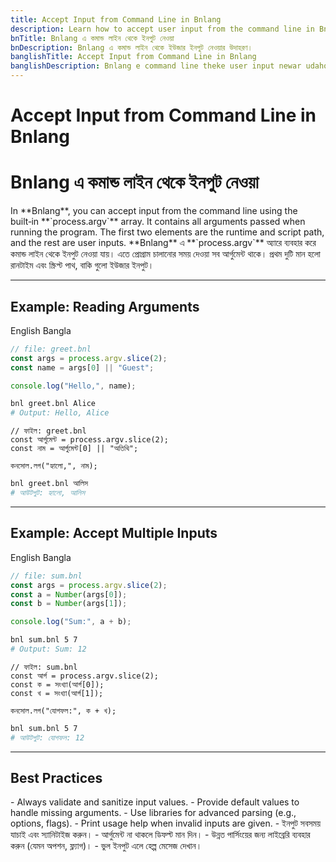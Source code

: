```yaml
---
title: Accept Input from Command Line in Bnlang
description: Learn how to accept user input from the command line in Bnlang with examples in English, Bangla, and Banglish.
bnTitle: Bnlang এ কমান্ড লাইন থেকে ইনপুট নেওয়া
bnDescription: Bnlang এ কমান্ড লাইন থেকে ইউজার ইনপুট নেওয়ার উদাহরণ।
banglishTitle: Accept Input from Command Line in Bnlang
banglishDescription: Bnlang e command line theke user input newar udahoron English, Bangla ar Banglish e.
---
```


# <I18nEnglish>Accept Input from Command Line in Bnlang</I18nEnglish>
# <I18nBangla>Bnlang এ কমান্ড লাইন থেকে ইনপুট নেওয়া</I18nBangla>


<I18nEnglish>
In **Bnlang**, you can accept input from the command line using the built‑in **`process.argv`** array.  
It contains all arguments passed when running the program. The first two elements are the runtime and script path, and the rest are user inputs.
</I18nEnglish>

<I18nBangla>
**Bnlang** এ **`process.argv`** অ্যারে ব্যবহার করে কমান্ড লাইন থেকে ইনপুট নেওয়া যায়।  
এতে প্রোগ্রাম চালানোর সময় দেওয়া সব আর্গুমেন্ট থাকে। প্রথম দুটি মান হলো রানটাইম এবং স্ক্রিপ্ট পাথ, বাকি গুলো ইউজার ইনপুট।
</I18nBangla>



---

## Example: Reading Arguments

<Tabs defaultValue="english" className="w-full">
  <TabsList>
    <TabsTrigger value="english">English</TabsTrigger>
    <TabsTrigger value="bangla">Bangla</TabsTrigger>
    
  </TabsList>

  <TabsContent value="english">

```js
// file: greet.bnl
const args = process.argv.slice(2);
const name = args[0] || "Guest";

console.log("Hello,", name);
```

```sh
bnl greet.bnl Alice
# Output: Hello, Alice
```
  </TabsContent>

  <TabsContent value="bangla">

```bnl
// ফাইল: greet.bnl
const আর্গুমেন্ট = process.argv.slice(2);
const নাম = আর্গুমেন্ট[0] || "অতিথি";

কনসোল.লগ("হ্যালো,", নাম);
```

```sh
bnl greet.bnl আলিস
# আউটপুট: হ্যালো, আলিস
```
  </TabsContent>

  
</Tabs>

---

## Example: Accept Multiple Inputs

<Tabs defaultValue="english" className="w-full">
  <TabsList>
    <TabsTrigger value="english">English</TabsTrigger>
    <TabsTrigger value="bangla">Bangla</TabsTrigger>
    
  </TabsList>

  <TabsContent value="english">

```js
// file: sum.bnl
const args = process.argv.slice(2);
const a = Number(args[0]);
const b = Number(args[1]);

console.log("Sum:", a + b);
```

```sh
bnl sum.bnl 5 7
# Output: Sum: 12
```
  </TabsContent>

  <TabsContent value="bangla">

```bnl
// ফাইল: sum.bnl
const আর্গ = process.argv.slice(2);
const ক = সংখ্যা(আর্গ[0]);
const খ = সংখ্যা(আর্গ[1]);

কনসোল.লগ("যোগফল:", ক + খ);
```

```sh
bnl sum.bnl 5 7
# আউটপুট: যোগফল: 12
```
  </TabsContent>

  
</Tabs>

---

## Best Practices

<I18nEnglish>
- Always validate and sanitize input values.  
- Provide default values to handle missing arguments.  
- Use libraries for advanced parsing (e.g., options, flags).  
- Print usage help when invalid inputs are given.
</I18nEnglish>

<I18nBangla>
- ইনপুট সবসময় যাচাই এবং স্যানিটাইজ করুন।  
- আর্গুমেন্ট না থাকলে ডিফল্ট মান দিন।  
- উন্নত পার্সিংয়ের জন্য লাইব্রেরি ব্যবহার করুন (যেমন অপশন, ফ্ল্যাগ)।  
- ভুল ইনপুট এলে হেল্প মেসেজ দেখান।
</I18nBangla>



